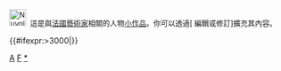 <div class="notice metadata" id="stub" style="font-size: small;">[[File:Nuvola apps package graphics.svg|30px]]&nbsp;&nbsp;這是與[[法國]][[:Category:法國藝術家|藝術家]]相關的人物[[Wikipedia:小作品|小作品]]。你可以透過<span class="plainlinks">[{{fullurl:{{FULLPAGENAME}}|action=edit}} 編輯或修訂]</span>擴充其內容。</div><includeonly>[[Category:法國藝術家小作品|{{PAGENAME}}]]{{#ifexpr:{{PAGESIZE:{{FULLPAGENAME}}|R}}>3000|[[Category:字数已超过3000字节的小作品|{{PAGENAME}}]]}}</includeonly><noinclude>[[Category:法國人物小作品模板|A]][[Category:藝術家小作品模板|F]][[Category:法國藝術家小作品|*]]</noinclude>